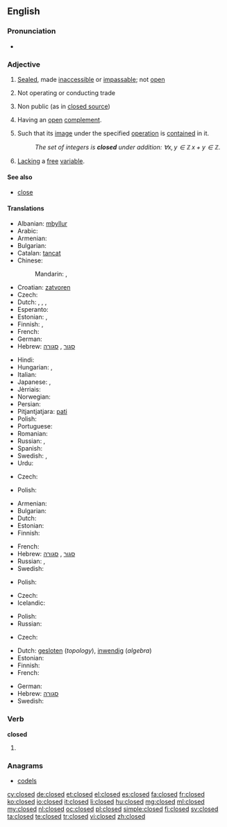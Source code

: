 {{wikipedia|dab=closed}}
==English==

===Pronunciation===
* {{audio|en-us-closed.ogg|Audio (US)}}

===Adjective===
{{en-adj|-}}

# [[sealed|Sealed]], made [[inaccessible]] or [[impassable]]; not [[open]]
# {{context|of a store or business}} Not operating or conducting trade
# Non public (as in [[closed source]])
# {{topology|of a [[set]]}} Having an [[open]] [[complement]].
# {{mathematics|of a [[set]]}} Such that its [[image]] under the specified [[operation]] is [[contain]]ed in it.
#: ''The set of integers is '''closed''' under addition: <math>\forall x,y\in\mathbb{Z}\,x+y\in\mathbb{Z}</math>.''
# {{mathematics|logic|of a [[formula]]}} [[lack|Lacking]] a [[free]] [[variable]].

====See also====
* [[close]]

====Translations====
{{trans-top|not open}}
* Albanian: [[mbyllur]]
* Arabic: {{t-|ar|مقفول|tr=maqfūl}}
* Armenian: {{t-|hy|փակ|tr=p’ak}}
* Bulgarian: {{t+|bg|затворен}}
* Catalan: [[tancat]]
* Chinese:
*: Mandarin: {{t|zh|關|alt=關着|sc=Hani}}, {{t|zh|关|tr=guānzhe|alt=关着|sc=Hani}}
* Croatian: [[zatvoren]]
* Czech: {{t|cs|zavřený}}
* Dutch: {{t+|nl|gesloten}}, {{t+|nl|dicht}}, {{t+|nl|afgesloten}}, {{t+|nl|toe}}
* Esperanto: {{t|eo|fermita}}
* Estonian: {{t|et|suletud}}, {{t|et|kinnine}}
* Finnish: {{t-|fi|suljettu}}, {{t+|fi|kiinni}}
* French: {{t+|fr|fermé}}
* German: {{t+|de|geschlossen}}
* Hebrew: [[סגור]] {{romanization of Hebrew|sagúr}} {{m}}, [[סגורה]] {{romanization of Hebrew|sgurá}} {{f}}
{{trans-mid}}
* Hindi: {{t|hi|बंद|tr=band|sc=Deva}}
* Hungarian: {{t+|hu|zárt}}, {{t+|hu|zárva}}
* Italian: {{t+|it|chiuso}}
* Japanese: {{qualifier|of a shop}} {{t|ja|準備中|tr=じゅんびちゅう, junbichū|sc=Jpan}}, {{t|ja|閉める|tr=しめられた, shimerareta|alt=閉められた|sc=Jpan}}
* Jèrriais: {{tø|roa-jer|freunmé}}
* Norwegian: {{t|no|lukket}}
* Persian: {{t|fa|بسته|tr=baste|sc=fa-Arab}}
* Pitjantjatjara: [[pati]]
* Polish: {{t|pl|zamknięty|m}}
* Portuguese: {{t+|pt|fechado}}
* Romanian: {{t-|ro|închis}}
* Russian: {{t+|ru|закрытый|tr=zakrýtyj}}, {{t+|ru|замкнутый|tr=zámknutyj}}
* Spanish: {{t-|es|cerrado}}
* Swedish: {{t+|sv|stängd}}, {{t+|sv|sluten}}
* Urdu: {{t|ur|بند|tr=band|sc=ur-Arab}}
{{trans-bottom}}

{{trans-top|not operating or conducting trade}}
* Czech: {{t|cs|zavřený}}
{{trans-mid}}
* Polish: {{t|pl|zamknięty|m}}
{{trans-bottom}}

{{trans-top|non public}}
* Armenian: {{t-|hy|փակ|tr=p’ak}}
* Bulgarian: {{t+|bg|ограничен}}
* Dutch: {{t+|nl|gesloten}}
* Estonian: {{t|et|salajane}}
* Finnish: {{t-|fi|salainen}}
{{trans-mid}}
* French: {{t+|fr|privé}}
* Hebrew: [[סגור]] {{romanization of Hebrew|sagúr}} {{m}}, [[סגורה]] {{romanization of Hebrew|sgurá}} {{f}}
* Russian: {{t+|ru|закрытый|tr=zakrýtyj}}, {{t+|ru|ограниченный|tr=ograníčennyj}}
* Swedish: {{t+|sv|sluten}}
{{trans-bottom}}

{{trans-top|having an open complement}}
* Polish: {{t|pl|domknięty|m}}
{{trans-mid}}
{{trans-bottom}}

{{trans-top|in mathematics, such that its image under the specified operation is contained in it}}
* Czech: {{t-|cs|uzavřený|m}}
* Icelandic: {{t|is|lokaður|m}}
{{trans-mid}}
* Polish: {{t|pl|zamknięty|m}}
* Russian: {{t+|ru|замкнутый|tr=zámknutyj}}
{{trans-bottom}}

{{trans-top|lacking a free variable}}
* Czech: {{t-|cs|uzavřený|m}}
{{trans-mid}}
{{trans-bottom}}

{{checktrans-top|in mathematics}}
* Dutch: [[gesloten]] (''topology''), [[inwendig]] (''algebra'')
* Estonian: {{t|et|kinnine}}
* Finnish: {{t-|fi|suljettu}}
* French: {{t+|fr|fermé}}
{{trans-mid}}
* German: {{t+|de|abgeschlossen}}
* Hebrew: [[סגורה]] {{romanization of Hebrew|sgurá}} {{f}}
* Swedish: {{t+|sv|sluten}}
{{trans-bottom}}

===Verb===
'''closed'''

# {{past of|close}}

===Anagrams===
* [[codels#English|codels]]

[[cy:closed]]
[[de:closed]]
[[et:closed]]
[[el:closed]]
[[es:closed]]
[[fa:closed]]
[[fr:closed]]
[[ko:closed]]
[[io:closed]]
[[it:closed]]
[[li:closed]]
[[hu:closed]]
[[mg:closed]]
[[ml:closed]]
[[my:closed]]
[[nl:closed]]
[[oc:closed]]
[[pl:closed]]
[[simple:closed]]
[[fi:closed]]
[[sv:closed]]
[[ta:closed]]
[[te:closed]]
[[tr:closed]]
[[vi:closed]]
[[zh:closed]]